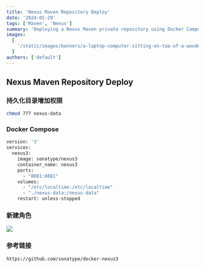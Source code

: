 ```yaml
---
title: 'Nexus Maven Repository Deploy'
date: '2024-01-29'
tags: ['Maven', 'Nexus']
summary: 'Deploying a Nexus Maven private repository using Docker Compose.'
images:
  [
    '/static/images/banners/a-laptop-computer-sitting-on-top-of-a-wooden-desk__douglasamarelo__ehyV_XOZ4iA.jpeg',
  ]
authors: ['default']
---
```


## Nexus Maven Repository Deploy

### 持久化目录增加权限

```bash
chmod 777 nexus-data
```

### Docker Compose

```bash
version: '3'
services:
  nexus3:
    image: sonatype/nexus3
    container_name: nexus3
    ports:
      - "8081:8081"
    volumes:
      - "/etc/localtime:/etc/localtime"
      - "./nexus-data:/nexus-data"
    restart: unless-stopped
```

### 新建角色
![](../../assets/images/DraggedImage.png)

### 参考链接
```bash
https://github.com/sonatype/docker-nexus3
```
